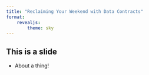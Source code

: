 ```yaml
---
title: "Reclaiming Your Weekend with Data Contracts"
format: 
    revealjs: 
        theme: sky
---
```


## This is a slide
- About a thing!